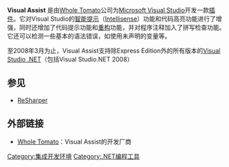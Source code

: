 '''Visual Assist''' 是由[[Whole_Tomato|Whole Tomato]]公司为[[Microsoft_Visual_Studio|Microsoft Visual Studio]]开发一款[[插件|插件]]。它对Visual Studio的[[智能提示|智能提示]]（[[Intellisense|Intellisense]]）功能和代码高亮功能进行了增强，同时还增加了代码提示功能和[[重构|重构]]功能，并对程序注释加入了拼写检查功能。它还可以检测一些基本的语法错误，如使用未声明的变量等。

至2008年3月为止，Visual Assist支持除Express Edition外的所有版本的[[Visual_Studio_.NET|Visual Studio .NET]]（包括Visual Studio.NET 2008）

== 参见 ==
*[[ReSharper|ReSharper]]

== 外部链接 ==
*[http://www.wholetomato.com/ Whole Tomato]{{Wayback|url=http://www.wholetomato.com/ |date=20130116042639 }}：Visual Assist的开发厂商

[[Category:集成开发环境|Category:集成开发环境]]
[[Category:.NET编程工具|Category:.NET编程工具]]
